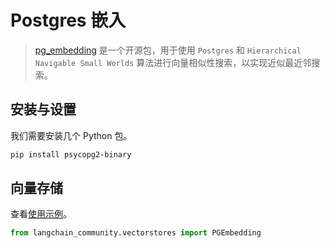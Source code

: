 # Postgres 嵌入

> [pg_embedding](https://github.com/neondatabase/pg_embedding) 是一个开源包，用于使用 `Postgres` 和 `Hierarchical Navigable Small Worlds` 算法进行向量相似性搜索，以实现近似最近邻搜索。

## 安装与设置

我们需要安装几个 Python 包。

```bash
pip install psycopg2-binary
```

## 向量存储

查看[使用示例](/docs/integrations/vectorstores/pgembedding)。

```python
from langchain_community.vectorstores import PGEmbedding
```